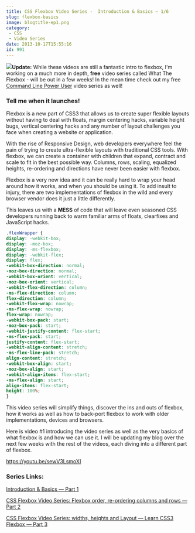 ```yaml
---
title: CSS Flexbox Video Series -  Introduction & Basics — 1/6
slug: flexbox-basics
image: blogtitle-ep1.png
category:
 - CSS
 - Video Series
date: 2013-10-17T15:55:16
id: 991
---
```


![](ss-2015-06-24-at-2.03.04-PM-300x201.webp)**Update:** While these videos are still a fantastic intro to flexbox, I'm working on a much more in depth, **free** video series called What The Flexbox - will be out in a few weeks! In the mean time check out my free [Command Line Power User](http://CommandLinePowerUser.com) video series as well!

### Tell me when it launches!



Flexbox is a new part of CSS3 that allows us to create super flexible layouts without having to deal with floats, margin centering hacks, variable height bugs, vertical centering hacks and any number of layout challenges you face when creating a website or application.

With the rise of Responsive Design, web developers everywhere feel the pain of trying to create ultra-flexible layouts with traditional CSS tools. With flexbox, we can create a container with children that expand, contract and scale to fit in the best possible way. Columns, rows, scaling, equalized heights, re-ordering and directions have never been easier with flexbox.

Flexbox is a very new idea and it can be really hard to wrap your head around how it works, and when you should be using it. To add insult to injury, there are two implementations of flexbox in the wild and every browser vendor does it just a little differently.

This leaves us with a **MESS** of code that will leave even seasoned CSS developers running back to warm familiar arms of floats, clearfixes and JavaScript hacks.

```css
.flexWrapper {
display: -webkit-box;
display: -moz-box;
display: -ms-flexbox;
display: -webkit-flex;
display: flex;
-webkit-box-direction: normal;
-moz-box-direction: normal;
-webkit-box-orient: vertical;
-moz-box-orient: vertical;
-webkit-flex-direction: column;
-ms-flex-direction: column;
flex-direction: column;
-webkit-flex-wrap: nowrap;
-ms-flex-wrap: nowrap;
flex-wrap: nowrap;
-webkit-box-pack: start;
-moz-box-pack: start;
-webkit-justify-content: flex-start;
-ms-flex-pack: start;
justify-content: flex-start;
-webkit-align-content: stretch;
-ms-flex-line-pack: stretch;
align-content: stretch;
-webkit-box-align: start;
-moz-box-align: start;
-webkit-align-items: flex-start;
-ms-flex-align: start;
align-items: flex-start;
height: 100%;
}
```

This video series will simplify things, discover the ins and outs of flexbox, how it works as well as how to back-port flexbox to work with older implementations, devices and browsers.

Here is video #1 introducing the video series as well as the very basics of what flexbox is and how we can use it. I will be updating my blog over the next few weeks with the rest of the videos, each diving into a different part of flexbox.

https://youtu.be/sewV3LsmoXI

### Series Links:

[Introduction & Basics — Part 1](http://wesbos.com/flexbox-basics/)

[CSS Flexbox Video Series: Flexbox order, re-ordering columns and rows — Part 2](http://wesbos.com/css-flexbox-order-reordering-columns/)

[CSS Flexbox Video Series: widths, heights and Layout — Learn CSS3 Flexbox — Part 3](http://wesbos.com/flexbox-widths-heights-and-layout-css/)

